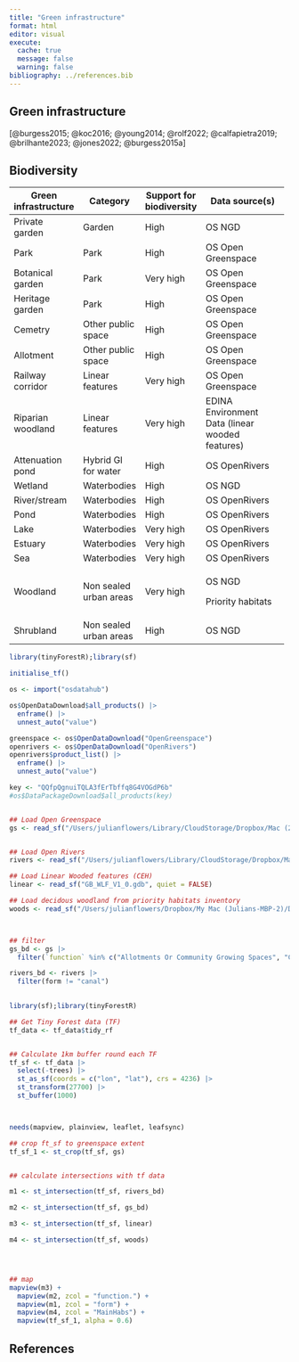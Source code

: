 ```yaml
---
title: "Green infrastructure"
format: html
editor: visual
execute: 
  cache: true
  message: false
  warning: false
bibliography: ../references.bib
---
```


## Green infrastructure

[@burgess2015; @koc2016; @young2014; @rolf2022; @calfapietra2019; @brilhante2023; @jones2022; @burgess2015a]

## Biodiversity

+----------------------+------------------------+--------------------------+-------------------------------------------------+
| Green infrastructure | Category               | Support for biodiversity | Data source(s)                                  |
+======================+========================+==========================+=================================================+
| Private garden       | Garden                 | High                     | OS NGD                                          |
+----------------------+------------------------+--------------------------+-------------------------------------------------+
| Park                 | Park                   | High                     | OS Open Greenspace                              |
+----------------------+------------------------+--------------------------+-------------------------------------------------+
| Botanical garden     | Park                   | Very high                | OS Open Greenspace                              |
+----------------------+------------------------+--------------------------+-------------------------------------------------+
| Heritage garden      | Park                   | High                     | OS Open Greenspace                              |
+----------------------+------------------------+--------------------------+-------------------------------------------------+
| Cemetry              | Other public space     | High                     | OS Open Greenspace                              |
+----------------------+------------------------+--------------------------+-------------------------------------------------+
| Allotment            | Other public space     | High                     | OS Open Greenspace                              |
+----------------------+------------------------+--------------------------+-------------------------------------------------+
| Railway corridor     | Linear features        | Very high                | OS Open Greenspace                              |
+----------------------+------------------------+--------------------------+-------------------------------------------------+
| Riparian woodland    | Linear features        | Very high                | EDINA Environment Data (linear wooded features) |
+----------------------+------------------------+--------------------------+-------------------------------------------------+
| Attenuation pond     | Hybrid GI for water    | High                     | OS OpenRivers                                   |
+----------------------+------------------------+--------------------------+-------------------------------------------------+
| Wetland              | Waterbodies            | High                     | OS NGD                                          |
+----------------------+------------------------+--------------------------+-------------------------------------------------+
| River/stream         | Waterbodies            | High                     | OS OpenRivers                                   |
+----------------------+------------------------+--------------------------+-------------------------------------------------+
| Pond                 | Waterbodies            | High                     | OS OpenRivers                                   |
+----------------------+------------------------+--------------------------+-------------------------------------------------+
| Lake                 | Waterbodies            | Very high                | OS OpenRivers                                   |
+----------------------+------------------------+--------------------------+-------------------------------------------------+
| Estuary              | Waterbodies            | Very high                | OS OpenRivers                                   |
+----------------------+------------------------+--------------------------+-------------------------------------------------+
| Sea                  | Waterbodies            | Very high                | OS OpenRivers                                   |
+----------------------+------------------------+--------------------------+-------------------------------------------------+
| Woodland             | Non sealed urban areas | Very high                | OS NGD                                          |
|                      |                        |                          |                                                 |
|                      |                        |                          | Priority habitats                               |
+----------------------+------------------------+--------------------------+-------------------------------------------------+
| Shrubland            | Non sealed urban areas | High                     | OS NGD                                          |
+----------------------+------------------------+--------------------------+-------------------------------------------------+

```r

library(tinyForestR);library(sf)

initialise_tf()

os <- import("osdatahub")

os$OpenDataDownload$all_products() |>
  enframe() |>
  unnest_auto("value") 

greenspace <- os$OpenDataDownload("OpenGreenspace")
openrivers <- os$OpenDataDownload("OpenRivers")
openrivers$product_list() |>
  enframe() |>
  unnest_auto("value") 

key <- "QQfpQgnuiTQLA3fErTbffq8G4VOGdP6b"
#os$DataPackageDownload$all_products(key)


## Load Open Greenspace
gs <- read_sf("/Users/julianflowers/Library/CloudStorage/Dropbox/Mac (2)/Desktop/tinyForestR/vignettes/opgrsp_gml3_gb.zip/OS Open Greenspace (GML) GB/data/OSOpenGreenspace_GB.gml",  layer = "GreenspaceSite")


## Load Open Rivers
rivers <- read_sf("/Users/julianflowers/Library/CloudStorage/Dropbox/Mac (2)/Desktop/tinyForestR/vignettes/oprvrs_gml3_gb.zip/oprvrs_gml3_gb/data/OSOpenRivers.gml", layer = "WatercourseLink")

## Load Linear Wooded features (CEH)
linear <- read_sf("GB_WLF_V1_0.gdb", quiet = FALSE)

## Load decidous woodland from priority habitats inventory
woods <- read_sf("/Users/julianflowers/Dropbox/My Mac (Julians-MBP-2)/Downloads/Priority_Habitats_Inventory_England_2210546699479199036.gpkg")



## filter 
gs_bd <- gs |>
  filter(`function` %in% c("Allotments Or Community Growing Spaces", "Cemetery", "Public Park Or Garden", "Playing Field"))

rivers_bd <- rivers |>
  filter(form != "canal")
  
```

```r

library(sf);library(tinyForestR)

## Get Tiny Forest data (TF)
tf_data <- tf_data$tidy_rf


## Calculate 1km buffer round each TF
tf_sf <- tf_data |>
  select(-trees) |>
  st_as_sf(coords = c("lon", "lat"), crs = 4236) |>
  st_transform(27700) |>
  st_buffer(1000)




```

```r

needs(mapview, plainview, leaflet, leafsync)

## crop ft_sf to greenspace extent
tf_sf_1 <- st_crop(tf_sf, gs) 


## calculate intersections with tf data

m1 <- st_intersection(tf_sf, rivers_bd) 

m2 <- st_intersection(tf_sf, gs_bd)

m3 <- st_intersection(tf_sf, linear)

m4 <- st_intersection(tf_sf, woods)




## map
mapview(m3) +
  mapview(m2, zcol = "function.") +
  mapview(m1, zcol = "form") +
  mapview(m4, zcol = "MainHabs") +
  mapview(tf_sf_1, alpha = 0.6)

```

## References
